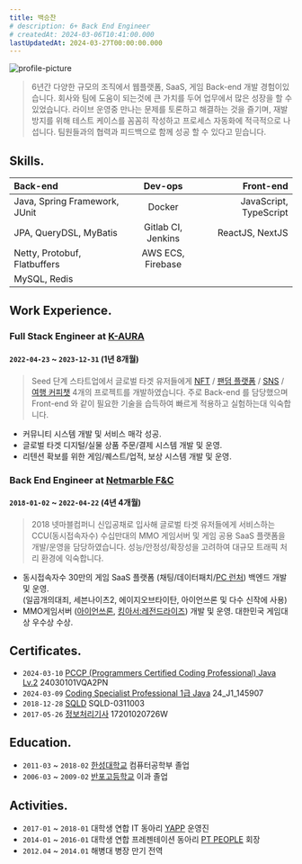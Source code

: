```yaml
---
title: 백승찬
# description: 6+ Back End Engineer
# createdAt: 2024-03-06T10:41:00.000
lastUpdatedAt: 2024-03-27T00:00:00.000
---
```

<div className="flex justify-center">
    <img className="rounded-full w-48 h-48" src="/seungchan-profile-picture-2024-square.jpg" title="profile-picture" />
</div>

> 6년간 다양한 규모의 조직에서 웹플랫폼, SaaS, 게임 Back-end 개발 경험이있습니다.
회사와 팀에 도움이 되는것에 큰 가치를 두어 업무에서 많은 성장을 할 수 있었습니다.
라이브 운영중 만나는 문제를 토론하고 해결하는 것을 즐기며, 재발 방지를 위해 테스트 케이스를 꼼꼼히 작성하고 프로세스 자동화에 적극적으로 나섭니다.
팀원들과의 협력과 피드백으로 함께 성공 할 수 있다고 믿습니다.

## Skills.

Back-end|Dev-ops|Front-end
:---|:---:|---:
Java, Spring Framework, JUnit|Docker|JavaScript, TypeScript
JPA, QueryDSL, MyBatis|Gitlab CI, Jenkins|ReactJS, NextJS
Netty, Protobuf, Flatbuffers|AWS ECS, Firebase|
MySQL, Redis||


## Work Experience.
### Full Stack Engineer at [K-AURA](https://kaura.biz/)
#### `2022-04-23` ~ `2023-12-31` (1년 8개월)
> Seed 단계 스타트업에서 글로벌 타겟 유저들에게 [NFT](https://sitt.life) / [팬덤 플랫폼](https://ateez.kaura.world/) / [SNS](https://popcondev.web.app/) / [여행 커피챗](https://sg-web-ochre.vercel.app/) 4개의 프로젝트를 개발하였습니다.
> 주로 Back-end 를 담당했으며 Front-end 와 같이 필요한 기술을 습득하여 빠르게 적용하고 실험하는대 익숙합니다.
- 커뮤니티 시스템 개발 및 서비스 매각 성공.
- 글로벌 타겟 디지털/실물 상품 주문/결제 시스템 개발 및 운영.
- 리텐션 확보를 위한 게임/퀘스트/업적, 보상 시스템 개발 및 운영.

### Back End Engineer at [Netmarble F&C](https://company.netmarble.com/studio/list/fnc)
#### `2018-01-02` ~ `2022-04-22` (4년 4개월)
> 2018 넷마블컴퍼니 신입공채로 입사해 글로벌 타겟 유저들에게 서비스하는 CCU(동시접속자수) 수십만대의 MMO 게임서버 및 게임 공용 SaaS 플랫폼을 개발/운영을 담당하였습니다.
> 성능/안정성/확장성을 고려하여 대규모 트래픽 처리 환경에 익숙합니다.
- 동시접속자수 30만의 게임 SaaS 플랫폼 (채팅/데이터패치/[PC 런처](https://7ds.netmarble.com/pcclient)) 백엔드 개발 및 운영.\
(일곱개의대죄, 세븐나이츠2, 에이지오브타이탄, 아이언쓰론 및 다수 신작에 사용)
- MMO게임서버 ([아이언쓰론](https://ironthrone.netmarble.com/), [킹아서:레전드라이즈](https://playkingarthurlegendsrise.com/)) 개발 및 운영. 대한민국 게임대상 우수상 수상.

## Certificates.
- `2024-03-10` [PCCP (Programmers Certified Coding Professional) Java Lv.2](https://certi.programmers.co.kr/about/pccp?tab=qualification) 24030101VQA2PN
- `2024-03-09` [Coding Specialist Professional 1급 Java](https://ybmit.com/cos_pro/cos_pro_info.jsp) 24_J1_145907
- `2018-12-28` [SQLD](https://www.dataq.or.kr/www/sub/a_04.do) SQLD-0311003
- `2017-05-26` [정보처리기사](https://www.q-net.or.kr/crf005.do?id=crf00503&jmCd=1320) 17201020726W

## Education.
- `2011-03` ~ `2018-02` [한성대학교](https://www.hansung.ac.kr/) 컴퓨터공학부 졸업
- `2006-03` ~ `2009-02` [반포고등학교](https://banpo.sen.hs.kr/) 이과 졸업

## Activities.
- `2017-01` ~ `2018-01` 대학생 연합 IT 동아리 [YAPP](https://www.yapp.co.kr/) 운영진
- `2014-01` ~ `2016-01` 대학생 연합 프레젠테이션 동아리 [PT PEOPLE](https://cafe.naver.com/ptpeoples) 회장
- `2012.04` ~ `2014.01` 해병대 병장 만기 전역